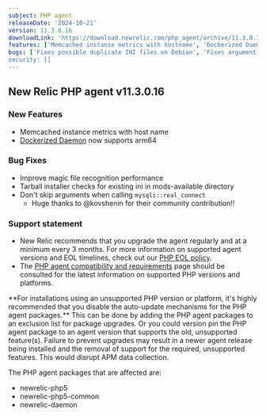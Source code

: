 ```yaml
---
subject: PHP agent
releaseDate: '2024-10-21'
version: 11.3.0.16
downloadLink: 'https://download.newrelic.com/php_agent/archive/11.3.0.16'
features: ['Memcached instance metrics with hostname', 'Dockerized Daemon supports arm64']
bugs: ['Fixes possible duplicate INI files on Debian', 'Fixes argument skipping during mysqli::real_connect'']
security: []
---
```


## New Relic PHP agent v11.3.0.16

### New Features

* Memcached instance metrics with host name
* [Dockerized Daemon](https://github.com/newrelic/newrelic-php-daemon-docker) now supports arm64

### Bug Fixes

* Improve magic file recognition performance
* Tarball installer checks for existing ini in mods-available directory
* Don't skip arguments when calling `mysqli::real_connect`
  * Huge thanks to @kovshenin for their community contribution!!

### Support statement

* New Relic recommends that you upgrade the agent regularly and at a minimum every 3 months. For more information on supported agent versions and EOL timelines, check out our [PHP EOL policy](https://docs.newrelic.com/docs/apm/agents/php-agent/getting-started/php-agent-eol-policy/).
* The [PHP agent compatibility and requirements](https://docs.newrelic.com/docs/apm/agents/php-agent/getting-started/php-agent-compatibility-requirements/) page should be consulted for the latest information on supported PHP versions and platforms.

<Callout variant="important">
  **For installations using an unsupported PHP version or platform, it's highly recommended that you disable the auto-update mechanisms for the PHP agent packages.** This can be done by adding the PHP agent packages to an exclusion list for package upgrades. Or you could version pin the PHP agent package to an agent version that supports the old, unsupported feature(s). Failure to prevent upgrades may result in a newer agent release being installed and the removal of support for the required, unsupported features. This would disrupt APM data collection.

  The PHP agent packages that are affected are:

  * newrelic-php5
  * newrelic-php5-common
  * newrelic-daemon
</Callout>
